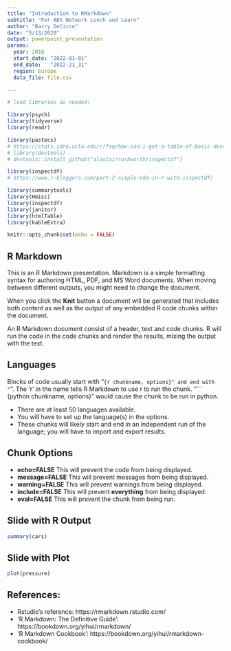 ```yaml
---
title: "Introduction to RMarkdown"
subtitle: "For ABS Network Lunch and Learn" 
author: "Barry DeCicco"
date: "5/13/2020"
output: powerpoint_presentation
params:
  year: 2018
  start_date: "2022-01-01"
  end_date:   "2022-21_31"
  region: Europe
  data_file: file.csv

---
```


```r

# load libraries as needed:

library(psych)
library(tidyverse)
library(readr)

library(pastecs)
# https://stats.idre.ucla.edu/r/faq/how-can-i-get-a-table-of-basic-descriptive-statistics-for-my-variables/
# library(devtools)
# devtools::install_github("alastairrushworth/inspectdf")

library(inspectdf)   
# https://www.r-bloggers.com/part-2-simple-eda-in-r-with-inspectdf/

library(summarytools)
library(Hmisc)
library(inspectdf)
library(janitor)
library(htmlTable) 
library(kableExtra)


```

```r
knitr::opts_chunk$set(echo = FALSE)


```


## R Markdown

This is an R Markdown presentation. Markdown is a simple formatting syntax for authoring HTML, PDF, and MS Word documents.  When moving between different outputs, you might need to change the document.

When you click the **Knit** button a document will be generated that includes both content as well as the output of any embedded R code chunks within the document.

An R Markdown document consist of a header, text and code chunks.
R will run the code in the code chunks and render the results, mixing 
the output with the text.


## Languages

Blocks of code usually start with "``` {r chunkname, options}" and end with
"```".  The 'r' in the name tells R Markdown to use r to run the chunk.
"``` {python chunkname, options}" would cause the chunk to be run in python.

- There are at least 50 languages available.
- You will have to set up the language(s) in the options.
- These chunks will likely start and end in an independent run of the language; 
you will have to import and export results.


## Chunk Options

- **echo=FALSE**     This will prevent the code from being displayed.
- **message=FALSE**  This will prevent messages from being displayed.
- **warning=FALSE**  This will prevent warnings from being displayed.
- **include=FALSE**  This will prevent **everything** from being displayed.
- **eval=FALSE**     This will prevent the chunk from being run.



## Slide with R Output

```r

summary(cars)
```

## Slide with Plot

```r
plot(pressure)
```

## References:

- Rstudio's reference:  https://rmarkdown.rstudio.com/
- 'R Markdown: The Definitive Guide': https://bookdown.org/yihui/rmarkdown/
- 'R Markdown Cookbook': https://bookdown.org/yihui/rmarkdown-cookbook/




